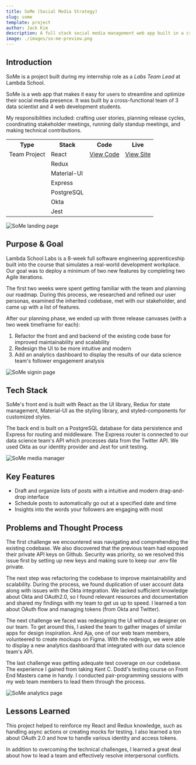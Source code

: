 ```yaml
---
title: SoMe (Social Media Strategy)
slug: some
template: project
author: Jack Kim
description: A full stack social media management web app built in a cross functional team.
image: ./images/so-me-preview.png
---
```


<ProjectWrapper>


## Introduction

SoMe is a project built during my internship role as a _Labs Team Lead_
  at Lambda School.

SoMe is a web app that makes it easy for users to streamline and optimize
their social media presence. It was built by a cross-functional team of 3 data
scientist and 4 web development students.

My responsibilities included: crafting user stories, planning release cycles,
coordinating stakeholder meetings, running daily standup meetings, and making
technical contributions.

<table>
  <tbody>
    <tr>
      <th>Type</th>
      <th>Stack</th>
      <th>Code</th>
      <th>Live</th>
    </tr>
    <tr>
      <td>Team Project</td>
      <td>React</td>
      <td>
        <a href="https://github.com/some-labs-24/front-end" target="_blank">
          View Code
        </a>
      </td>
      <td>
        <a href="https://so-me.app" target="_blank">
          View Site
        </a>
      </td>
    </tr>
    <tr>
      <td></td>
      <td>Redux</td>
      <td></td>
      <td></td>
    </tr>
    <tr>
      <td></td>
      <td>Material-UI</td>
      <td></td>
      <td></td>
    </tr>
    <tr>
      <td></td>
      <td>Express</td>
      <td></td>
      <td></td>
    </tr>
    <tr>
      <td></td>
      <td>PostgreSQL</td>
      <td></td>
      <td></td>
    </tr>
    <tr>
      <td></td>
      <td>Okta</td>
      <td></td>
      <td></td>
    </tr>
    <tr>
      <td></td>
      <td>Jest</td>
      <td></td>
      <td></td>
    </tr>
  </tbody>
</table>

<ImageWrapper>


![SoMe landing page](./images/so-me-landing.png)

</ImageWrapper>


## Purpose & Goal

Lambda School Labs is a 8-week full software engineering apprenticeship built
into the course that simulates a real-world development workplace. Our goal
was to deploy a minimum of two new features by completing two Agile
iterations.

The first two weeks were spent getting familiar with the team and planning our
roadmap. During this process, we researched and refined our user personas,
examined the inherited codebase, met with our stakeholder, and came up with a
list of features.

After our planning phase, we ended up with three release canvases (with a two
week timeframe for each):

1. Refactor the front and and backend of the existing code base for improved
    maintainability and scalability
2. Redesign the UI to be more intuitive and modern
3. Add an analytics dashboard to display the results of our data science
    team's follower engagement analysis

<ImageWrapper>


![SoMe signin page](./images/so-me-signin.png)

</ImageWrapper>


## Tech Stack

SoMe's front end is built with React as the UI library, Redux for state
management, Material-UI as the styling library, and styled-components for
customized styles.

The back end is built on a PostgreSQL database for data persistence and
Express for routing and middleware. The Express router is connected to our
data science team's API which processes data from the Twitter API. We used
Okta as our identity provider and Jest for unit testing.

<ImageWrapper>


![SoMe media manager](./images/so-me-media-manager.png)

</ImageWrapper>


## Key Features

- Draft and organize lists of posts with a intuitive and modern drag-and-drop
    interface
- Schedule posts to automatically go out at a specified date and time
- Insights into the words your followers are engaging with most

## Problems and Thought Process

The first challenge we encountered was navigating and comprehending the
existing codebase. We also discovered that the previous team had exposed their
private API keys on Github. Security was priority, so we resolved this issue
first by setting up new keys and making sure to keep our .env file private.

The next step was refactoring the codebase to improve maintainability and
scalability. During the process, we found duplication of user account data
along with issues with the Okta integration. We lacked sufficient knowledge
about Okta and OAuth2.0, so I found relevant resources and documentation and
shared my findings with my team to get us up to speed. I learned a ton about
OAuth flow and managing tokens (from Okta and Twitter).

The next challenge we faced was redesigning the UI without a designer on our
team. To get around this, I asked the team to gather images of similar apps
for design inspiration. And Aja, one of our web team members, volunteered to
create mockups on Figma. With the redesign, we were able to display a new
analytics dashboard that integrated with our data science team's API.

The last challenge was getting adequate test coverage on our codebase. The
experience I gained from taking Kent C. Dodd's testing course on Front End
Masters came in handy. I conducted pair-programming sessions with my web team
members to lead them through the process.

<ImageWrapper>


![SoMe analytics page](./images/so-me-analytics.png)

</ImageWrapper>


## Lessons Learned

This project helped to reinforce my React and Redux knowledge, such as
handling async actions or creating mocks for testing. I also learned a ton
about OAuth 2.0 and how to handle various identity and access tokens.

In addition to overcoming the technical challenges, I learned a great deal
about how to lead a team and effectively resolve interpersonal conflicts.

</ProjectWrapper>

